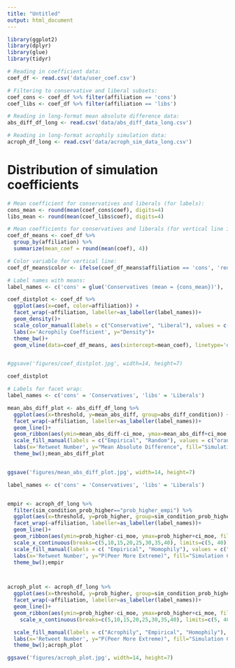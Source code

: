 ```yaml
---
title: "Untitled"
output: html_document
---
```


```r
library(ggplot2)
library(dplyr)
library(glue)
library(tidyr)
```


```r

# Reading in coefficient data:
coef_df <- read.csv('data/user_coef.csv')

# Filtering to conservative and liberal subsets:
coef_cons <- coef_df %>% filter(affiliation == 'cons')
coef_libs <- coef_df %>% filter(affiliation == 'libs')

# Reading in long-format mean absolute difference data:
abs_diff_df_long <- read.csv('data/abs_diff_data_long.csv')

# Reading in long-format acrophily simulation data:
acroph_df_long <- read.csv('data/acroph_sim_data_long.csv')
```

# Distribution of simulation coefficients

```r

# Mean coefficient for conservatives and liberals (for labels):
cons_mean <- round(mean(coef_cons$coef), digits=4)
libs_mean <- round(mean(coef_libs$coef), digits=4)

# Mean coefficients for conservatives and liberals (for vertical line in plot):
coef_df_means <- coef_df %>%
  group_by(affiliation) %>%
  summarize(mean_coef = round(mean(coef), 4))

# Color variable for vertical line:
coef_df_means$color <- ifelse(coef_df_means$affiliation == 'cons', 'red', 'blue')

# Label names with means:
label_names <- c('cons' = glue('Conservatives (mean = {cons_mean})'), 'libs' = glue('Liberals (mean = {libs_mean})'))

coef_distplot <- coef_df %>%
  ggplot(aes(x=coef, color=affiliation)) +
  facet_wrap(~affiliation, labeller=as_labeller(label_names))+
  geom_density()+
  scale_color_manual(labels = c("Conservative", "Liberal"), values = c("red", "blue"))+
  labs(x='Acrophily Coefficient', y="Density")+
  theme_bw()+
  geom_vline(data=coef_df_means, aes(xintercept=mean_coef), linetype='dashed', color=coef_df_means$color);coef_distplot


#ggsave('figures/coef_distplot.jpg', width=14, height=7)

coef_distplot
```

```r

# Labels for facet wrap:
label_names <- c('cons' = 'Conservatives', 'libs' = 'Liberals')

mean_abs_diff_plot <- abs_diff_df_long %>%
  ggplot(aes(x=threshold, y=mean_abs_diff, group=abs_diff_condition)) +
  facet_wrap(~affiliation, labeller=as_labeller(label_names))+
  geom_line()+
  geom_ribbon(aes(ymin=mean_abs_diff-ci_moe, ymax=mean_abs_diff+ci_moe, fill=abs_diff_condition), alpha=0.3)+
  scale_fill_manual(labels = c("Empirical", "Random"), values = c("orange", "blue"))+
  labs(x='Retweet Number', y="Mean Absolute Difference", fill="Simulation Condition")+
  theme_bw();mean_abs_diff_plot


ggsave('figures/mean_abs_diff_plot.jpg', width=14, height=7)


```


```r




label_names <- c('cons' = 'Conservatives', 'libs' = 'Liberals')


empir <- acroph_df_long %>%
  filter(sim_condition_prob_higher=="prob_higher_empi") %>% 
  ggplot(aes(x=threshold, y=prob_higher, group=sim_condition_prob_higher)) +
  facet_wrap(~affiliation, labeller=as_labeller(label_names))+
  geom_line()+
  geom_ribbon(aes(ymin=prob_higher-ci_moe, ymax=prob_higher+ci_moe, fill=sim_condition_prob_higher), alpha=0.3)+
  scale_x_continuous(breaks=c(5,10,15,20,25,30,35,40), limits=c(5, 40)) +
  scale_fill_manual(labels = c( "Empirical", "Homophily"), values = c("green", "blue"))+
  labs(x='Retweet Number', y="P(Peer More Extreme)", fill="Simulation Condition")+
  theme_bw();empir



acroph_plot <- acroph_df_long %>%
  ggplot(aes(x=threshold, y=prob_higher, group=sim_condition_prob_higher)) +
  facet_wrap(~affiliation, labeller=as_labeller(label_names))+
  geom_line()+
  geom_ribbon(aes(ymin=prob_higher-ci_moe, ymax=prob_higher+ci_moe, fill=sim_condition_prob_higher), alpha=0.3)+
    scale_x_continuous(breaks=c(5,10,15,20,25,30,35,40), limits=c(5, 40)) +

  scale_fill_manual(labels = c("Acrophily", "Empirical", "Homophily"), values = c("red", "green", "blue"))+
  labs(x='Retweet Number', y="P(Peer More Extreme)", fill="Simulation Condition")+
  theme_bw();acroph_plot

ggsave('figures/acroph_plot.jpg', width=14, height=7)


```

